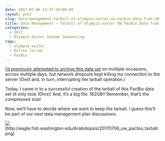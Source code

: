 ```yaml
---
date: 2017-07-06 13:37:45+00:00
layout: post
slug: data-management-tarball-of-olympia-oyster-uw-pacbio-data-from-20170323
title: Data Management – Tarball of Olympia oyster UW PacBio Data from 20170323
categories:
  - 2017
  - Olympia Oyster Genome Sequencing
tags:
  - olympia oyster
  - Ostrea lurida
  - PacBio
---
```


[I'd previously attempted to archive this data set](https://robertslab.github.io/sams-notebook/posts/2017-07-03-data-management-olympia-oyster-uw-pacbio-data-from-20170323/) on multiple occasions, across multiple days, but network dropouts kept killing my connection to the server (Owl) and, in turn, interrupting the tarball operation./

Today, I came in to a successful creation of the tarball of this PacBio data set (it only took 10hrs)! And, it's a big file: 162GB!! Remember, that's the compressed size!

Now, we'll have to decide where we want to keep the tarball. I guess this'll be part of our next data management plan discussions.



![](https://eagle.fish.washington.edu/Arabidopsis/20170706_uw_pacbio_tarball.png)(http://eagle.fish.washington.edu/Arabidopsis/20170706_uw_pacbio_tarball.png)
